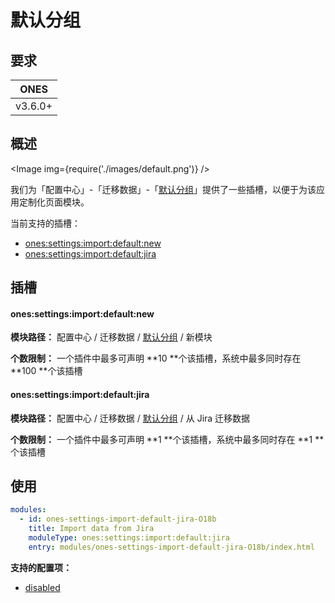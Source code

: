 
# 默认分组

## 要求

|  ONES   |
| :-----: |
| v3.6.0+ |

## 概述

<Image img={require('./images/default.png')} />

我们为「配置中心」-「迁移数据」-「[默认分组](../../index.mdx#slot-hierarchy)」提供了一些插槽，以便于为该应用定制化页面模块。

当前支持的插槽：

- [ones:settings:import:default:new](#onessettingsimportdefaultnew)
- [ones:settings:import:default:jira](#onessettingsimportdefaultjira)

## 插槽

#### ones:settings:import:default:new

**模块路径：** 配置中心 / 迁移数据 / [默认分组](../../index.mdx#slot-hierarchy) / 新模块

**个数限制：** 一个插件中最多可声明 **10 **个该插槽，系统中最多同时存在 **100 **个该插槽

#### ones:settings:import:default:jira

**模块路径：** 配置中心 / 迁移数据 / [默认分组](../../index.mdx#slot-hierarchy) / 从 Jira 迁移数据

**个数限制：** 一个插件中最多可声明 **1 **个该插槽，系统中最多同时存在 **1 **个该插槽

## 使用

```yaml
modules:
  - id: ones-settings-import-default-jira-O18b
    title: Import data from Jira
    moduleType: ones:settings:import:default:jira
    entry: modules/ones-settings-import-default-jira-O18b/index.html
```

**支持的配置项：**

- [disabled](../../../../../../reference/config/plugin.yaml#disabled)
